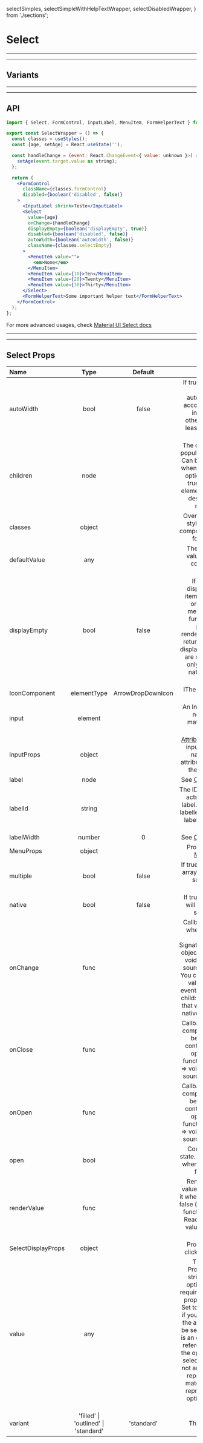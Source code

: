   selectSimples,
  selectSimpleWithHelpTextWrapper,
  selectDisabledWrapper,
} from './sections';

# Select

---

---

## Variants

<Provider theme={themes.natura.light}>
  <ComponentWithLabel componentList={selectSimples} itemsPerRow={1} />
</Provider>
<Provider theme={themes.natura.light}>
  <ComponentWithLabel
    componentList={selectSimpleWithHelpTextWrapper}
    itemsPerRow={1}
  />
</Provider>
<Provider theme={themes.natura.light}>
  <ComponentWithLabel componentList={selectDisabledWrapper} itemsPerRow={1} />
</Provider>

---

---

## API

```jsx highlight-line="2"
import { Select, FormControl, InputLabel, MenuItem, FormHelperText } from '@naturacosmeticos/natds-web';

export const SelectWrapper = () => {
  const classes = useStyles();
  const [age, setAge] = React.useState('');

  const handleChange = (event: React.ChangeEvent<{ value: unknown }>) => {
    setAge(event.target.value as string);
  };

  return (
    <FormControl
      className={classes.formControl}
      disabled={boolean('disabled', false)}
    >
      <InputLabel shrink>Teste</InputLabel>
      <Select
        value={age}
        onChange={handleChange}
        displayEmpty={boolean('displayEmpty', true)}
        disabled={boolean('disabled', false)}
        autoWidth={boolean('autoWidth', false)}
        className={classes.selectEmpty}
      >
        <MenuItem value="">
          <em>None</em>
        </MenuItem>
        <MenuItem value={10}>Ten</MenuItem>
        <MenuItem value={20}>Twenty</MenuItem>
        <MenuItem value={30}>Thirty</MenuItem>
      </Select>
      <FormHelperText>Some important helper text</FormHelperText>
    </FormControl>
  );
};

```

For more advanced usages, check [Material UI Select docs](https://material-ui.com/pt/components/selects/)

---

---

## Select Props

| Name               |                 Type                 |      Default      |                                                                                                                                                                                                                               Description                                                                                                                                                                                                                               |
| :----------------- | :----------------------------------: | :---------------: | :---------------------------------------------------------------------------------------------------------------------------------------------------------------------------------------------------------------------------------------------------------------------------------------------------------------------------------------------------------------------------------------------------------------------------------------------------------------------: |
| autoWidth          |                 bool                 |       false       |                                                                                                                                                    If true, the width of the popover will automatically be set according to the items inside the menu, otherwise it will be at least the width of the select input.                                                                                                                                                     |
| children           |                 node                 |                   |                                                                                                                                    The option elements to populate the select with. Can be some MenuItem when native is false and option when native is true. The MenuItem elements must be direct descendants when native is false.                                                                                                                                    |
| classes            |                object                |                   |                                                                                                                                                                   Override or extend the styles applied to the component. See [CSS API](https://material-ui.com/pt/api/select/#css) for more details.                                                                                                                                                                   |
| defaultValue       |                 any                  |                   |                                                                                                                                                                                                  The default element value. Use when the component is not controlled.                                                                                                                                                                                                   |
| displayEmpty       |                 bool                 |       false       |                                                                                        If true, a value is displayed even if no items are selected. In order to display a meaningful value, a function should be passed to the renderValue prop which returns the value to be displayed when no items are selected. You can only use it when the native prop is false (default).                                                                                        |
| IconComponent      |             elementType              | ArrowDropDownIcon |                                                                                                                                                                                                                   IThe icon that displays the arrow.                                                                                                                                                                                                                    |
| input              |               element                |                   |                                                                                                                                                                                                   An Input element; does not have to be a material-ui specific Input.                                                                                                                                                                                                   |
| inputProps         |                object                |                   |                                                                                                                                      [Attributes](https://developer.mozilla.org/en-US/docs/Web/HTML/Element/input#Attributes) applied to the input element. When native is true, the attributes are applied on the select element.                                                                                                                                      |
| label              |                 node                 |                   |                                                                                                                                                                                             See [OutlinedInput#label](https://material-ui.com/pt/api/outlined-input/#props)                                                                                                                                                                                             |
| labelId            |                string                |                   |                                                                                                                                                                   The ID of an element that acts as an additional label. The Select will be labelled by the additional label and the selected value.                                                                                                                                                                    |
| labelWidth         |                number                |         0         |                                                                                                                                                                                             See [OutlinedInput#label](https://material-ui.com/pt/api/outlined-input/#props)                                                                                                                                                                                             |
| MenuProps          |                object                |                   |                                                                                                                                                                                               Props applied to the [Menu](https://material-ui.com/pt/api/menu/) element.                                                                                                                                                                                                |
| multiple           |                 bool                 |       false       |                                                                                                                                                                                             If true, value must be an array and the menu will support multiple selections.                                                                                                                                                                                              |
| native             |                 bool                 |       false       |                                                                                                                                                                                                      If true, the component will be using a native select element.                                                                                                                                                                                                      |
| onChange           |                 func                 |                   |                                                                                Callback function fired when a menu item is selected. Signature:function(event: object, child?: object) => void event: The event source of the callback. You can pull out the new value by accessing event.target.value (any). child: The react element that was selected when native is false (default).                                                                                |
| onClose            |                 func                 |                   |                                                                                                                                             Callback fired when the component requests to be closed. Use in controlled mode (see open). Signature: function(event: object) => void event: The event source of the callback.                                                                                                                                             |
| onOpen             |                 func                 |                   |                                                                                                                                             Callback fired when the component requests to be opened. Use in controlled mode (see open). Signature: function(event: object) => void event: The event source of the callback.                                                                                                                                             |
| open               |                 bool                 |                   |                                                                                                                                                                                         Control select open state. You can only use it when the native prop is false (default).                                                                                                                                                                                         |
| renderValue        |                 func                 |                   |                                                                                                                                            Render the selected value. You can only use it when the native prop is false (default). Signature: function(value: any) => ReactNode value: The value provided to the component.                                                                                                                                             |
| SelectDisplayProps |                object                |                   |                                                                                                                                                                                                               Props applied to the clickable div element.                                                                                                                                                                                                               |
| value              |                 any                  |                   | The input value. Providing an empty string will select no options. This prop is required when the native prop is false (default). Set to an empty string '' if you don't want any of the available options to be selected. If the value is an object it must have reference equality with the option in order to be selected. If the value is not an object, the string representation must match with the string representation of the option in order to be selected. |
| variant            | 'filled' \| 'outlined' \| 'standard' |    'standard'     |                                                                                                                                                                                                                           The variant to use.                                                                                                                                                                                                                           |
